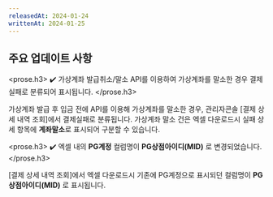 ```yaml
---
releasedAt: 2024-01-24
writtenAt: 2024-01-25
---
```



## 주요 업데이트 사항

<prose.h3>
  ✔️ 가상계좌 발급취소/말소 API를 이용하여 가상계좌를 말소한 경우 결제실패로
  분류되어 표시됩니다.
</prose.h3>

가상계좌 발급 후 입금 전에 API를 이용해 가상계좌를 말소한 경우, 관리자콘솔 [결제 상세 내역 조회]에서
결제실패로 분류됩니다. 가상계좌 말소 건은 엑셀 다운로드시 실패 상세 항목에 **계좌말소**로 표시되어
구분할 수 있습니다.

<prose.h3>
  ✔️ 엑셀 내의 **PG계정** 컬럼명이 **PG상점아이디(MID)** 로 변경되었습니다.
</prose.h3>

[결제 상세 내역 조회]에서 엑셀 다운로드시 기존에 PG계정으로 표시되던 컬럼명이 **PG상점아이디(MID)** 로 표시됩니다.
